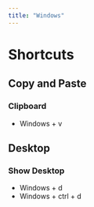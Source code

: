```yaml
---
title: "Windows"
---
```


# Shortcuts
## Copy and Paste
### Clipboard
- Windows + v

## Desktop

### Show Desktop
- Windows + d
- Windows + ctrl + d




